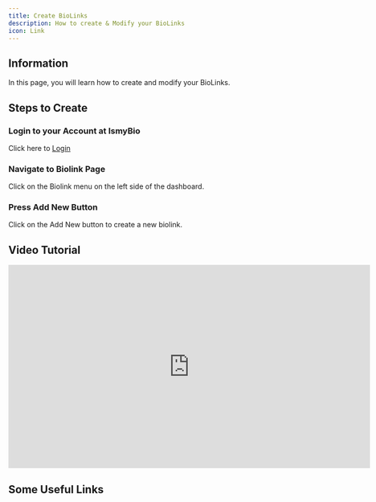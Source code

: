 ```yaml
---
title: Create BioLinks
description: How to create & Modify your BioLinks
icon: Link
---
```



## Information

In this page, you will learn how to create and modify your BioLinks.

## Steps to Create

<Steps>
<Step>
 
### Login to your Account at IsmyBio

Click here to [Login](https://ismy.bio/login)
 
</Step>
 
<Step>
 
### Navigate to Biolink Page

Click on the Biolink menu on the left side of the dashboard.
 
</Step>

<Step>

### Press Add New Button

Click on the Add New button to create a new biolink.

</Step>

</Steps>

## Video Tutorial

<iframe width="720" height="405" src="https://www.youtube.com/embed/wmR3REi27ZQ?si=ll2CLVJhdLuf15D3&controls=0&rel=0" title="YouTube video player" frameBorder="0"  referrerpolicy="strict-origin-when-cross-origin" style={{borderRadius: '10px'}}></iframe>

## Some Useful Links

<Cards>
  <Card title="Getting Started" href="/docs/getting-started" />
  <Card title="Start IsmyBio" href="https://ismy.bio" />
</Cards>
